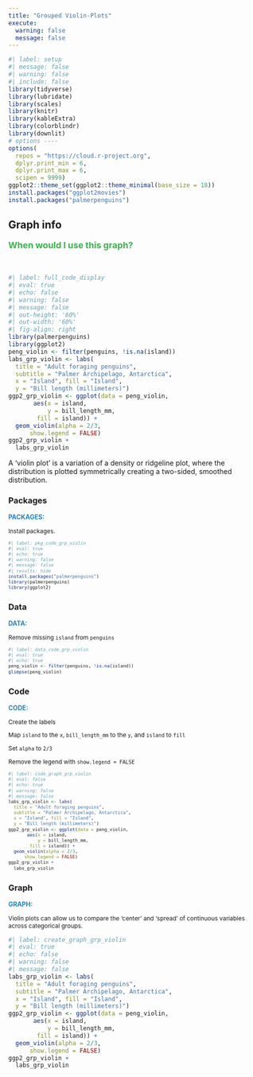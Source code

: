 ```yaml
---
title: "Grouped Violin-Plots"
execute:
  warning: false
  message: false
---
```


```r
#| label: setup
#| message: false
#| warning: false
#| include: false
library(tidyverse)
library(lubridate)
library(scales)
library(knitr)
library(kableExtra)
library(colorblindr)
library(downlit)
# options ----
options(
  repos = "https://cloud.r-project.org",
  dplyr.print_min = 6, 
  dplyr.print_max = 6, 
  scipen = 9999)
ggplot2::theme_set(ggplot2::theme_minimal(base_size = 18))
install.packages("ggplot2movies")
install.packages("palmerpenguins")
```



:::: {.callout-tip collapse="false"}
## Graph info
::: {style="font-size: 1.25em; color: #38B44A;"}
**When would I use this graph?**
:::

<br>

```r
#| label: full_code_display
#| eval: true
#| echo: false
#| warning: false
#| message: false
#| out-height: '60%'
#| out-width: '60%'
#| fig-align: right
library(palmerpenguins) 
library(ggplot2)
peng_violin <- filter(penguins, !is.na(island))
labs_grp_violin <- labs(
  title = "Adult foraging penguins", 
  subtitle = "Palmer Archipelago, Antarctica",
  x = "Island", fill = "Island",
  y = "Bill length (millimeters)")
ggp2_grp_violin <- ggplot(data = peng_violin,
       aes(x = island, 
           y = bill_length_mm, 
        fill = island)) +
  geom_violin(alpha = 2/3, 
      show.legend = FALSE) 
ggp2_grp_violin + 
  labs_grp_violin
```

A ‘violin plot’ is a variation of a density or ridgeline plot,  where the distribution is plotted symmetrically creating a two-sided, smoothed distribution.

::::


:::: {.panel-tabset}

### Packages

::: {style="font-size: 0.90em; color: #1e83c8;"}
**PACKAGES:**
:::

::: {style="font-size: 0.85em;"}
Install packages.
:::


::: {style="font-size: 0.75em;"}
```r
#| label: pkg_code_grp_violin
#| eval: true
#| echo: true
#| warning: false
#| message: false
#| results: hide
install.packages("palmerpenguins")
library(palmerpenguins)
library(ggplot2)
```
:::

### Data

::: {style="font-size: 0.90em; color: #1e83c8;"}
**DATA:**
:::

::: {style="font-size: 0.85em;"}
Remove missing `island` from `penguins`
:::

::: {style="font-size: 0.75em;"}
```r
#| label: data_code_grp_violin
#| eval: true
#| echo: true
peng_violin <- filter(penguins, !is.na(island))
glimpse(peng_violin)
```
:::
::::

:::: {.panel-tabset}

### Code

::: {style="font-size: 0.90em; color: #1e83c8;"}
**CODE:**
:::

::: {style="font-size: 0.85em;"}

Create the labels

Map `island` to the `x`, `bill_length_mm` to the `y`, and  `island` to `fill` 

Set `alpha` to `2/3`

Remove the legend with `show.legend = FALSE`

:::

::: {style="font-size: 0.75em;"}
```r
#| label: code_graph_grp_violin
#| eval: false
#| echo: true 
#| warning: false
#| message: false
labs_grp_violin <- labs(
  title = "Adult foraging penguins", 
  subtitle = "Palmer Archipelago, Antarctica",
  x = "Island", fill = "Island",
  y = "Bill length (millimeters)")
ggp2_grp_violin <- ggplot(data = peng_violin,
       aes(x = island, 
           y = bill_length_mm, 
        fill = island)) +
  geom_violin(alpha = 2/3, 
      show.legend = FALSE) 
ggp2_grp_violin + 
  labs_grp_violin
```
:::

### Graph

::: {style="font-size: 0.90em; color: #1e83c8;"}
**GRAPH:**
:::

::: {style="font-size: 0.85em;"}
Violin plots can allow us to compare the 'center' and 'spread' of continuous variables across categorical groups.
:::

```r
#| label: create_graph_grp_violin
#| eval: true
#| echo: false
#| warning: false
#| message: false
labs_grp_violin <- labs(
  title = "Adult foraging penguins", 
  subtitle = "Palmer Archipelago, Antarctica",
  x = "Island", fill = "Island",
  y = "Bill length (millimeters)")
ggp2_grp_violin <- ggplot(data = peng_violin,
       aes(x = island, 
           y = bill_length_mm, 
        fill = island)) +
  geom_violin(alpha = 2/3, 
      show.legend = FALSE) 
ggp2_grp_violin + 
  labs_grp_violin
```

::::